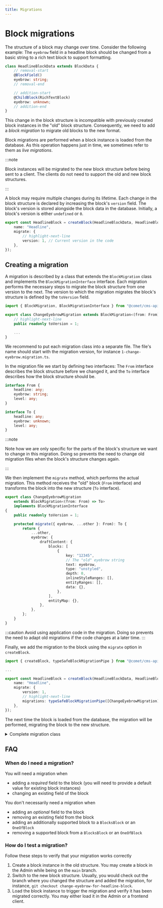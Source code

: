 ```yaml
---
title: Migrations
---
```


# Block migrations

The structure of a block may change over time.
Consider the following example: The `eyebrow` field in a headline block should be changed from a basic string to a rich text block to support formatting.

```ts title="headline.block.ts"
class HeadlineBlockData extends BlockData {
    // removal-start
    @BlockField()
    eyebrow: string;
    // removal-end

    // addition-start
    @ChildBlock(RichTextBlock)
    eyebrow: unknown;
    // addition-end
}
```

This change in the block structure is incompatible with previously created block instances in the "old" block structure.
Consequently, we need to add a _block migration_ to migrate old blocks to the new format.

Block migrations are performed when a block instance is loaded from the database.
As this operation happens just in time, we sometimes refer to them as _live migrations_.

:::note

Block instances will be migrated to the new block structure before being sent to a client.
The clients do not need to support the old and new block structures.

:::

A block may require multiple changes during its lifetime.
Each change in the block structure is declared by increasing the block's `version` field.
The block's version is stored alongside the block data in the database.
Initially, a block's version is either `undefined` or `0`.

```ts title="headline.block.ts"
export const HeadlineBlock = createBlock(HeadlineBlockData, HeadlineBlockInput, {
    name: "Headline",
    migrate: {
        // highlight-next-line
        version: 1, // Current version in the code
    },
});
```

## Creating a migration

A migration is described by a class that extends the `BlockMigration` class and implements the `BlockMigrationInterface` interface.
Each migration performs the necessary steps to migrate the block structure from one version to the next.
The version to which the migration migrates the block's structure is defined by the `toVersion` field.

```ts
import { BlockMigration, BlockMigrationInterface } from "@comet/cms-api";

export class ChangeEyebrowMigration extends BlockMigration<(from: From) => To> implements BlockMigrationInterface {
    // highlight-next-line
    public readonly toVersion = 1;

    ...
}
```

We recommend to put each migration class into a separate file.
The file's name should start with the migration version, for instance `1-change-eyebrow.migration.ts`.

In the migration file we start by defining two interfaces:
The `From` interface describes the block structure before we changed it, and the `To` interface describes how the block structure should be.

```ts
interface From {
    headline: any;
    eyebrow: string;
    level: any;
}

interface To {
    headline: any;
    eyebrow: unknown;
    level: any;
}
```

:::note

Note how we are only specific for the parts of the block's structure we want to change in this migration.
Doing so prevents the need to change old migration files when the block's structure changes again.

:::

We then implement the `migrate` method, which performs the actual migration.
This method receives the "old" block (`From` interface) and transforms the block into the new structure (`To` interface).

```ts
export class ChangeEyebrowMigration
    extends BlockMigration<(from: From) => To>
    implements BlockMigrationInterface
{
    public readonly toVersion = 1;

    protected migrate({ eyebrow, ...other }: From): To {
        return {
            ...other,
            eyebrow: {
                draftContent: {
                    blocks: [
                        {
                            key: "12345",
                            // The "old" eyebrow string
                            text: eyebrow,
                            type: "unstyled",
                            depth: 0,
                            inlineStyleRanges: [],
                            entityRanges: [],
                            data: {},
                        },
                    ],
                    entityMap: {},
                },
            },
        };
    }
}
```

:::caution
Avoid using application code in the migration.
Doing so prevents the need to adapt old migrations if the code changes at a later time.
:::

Finally, we add the migration to the block using the `migrate` option in `createBlock`.

```ts
import { createBlock, typeSafeBlockMigrationPipe } from "@comet/cms-api";

...

export const HeadlineBlock = createBlock(HeadlineBlockData, HeadlineBlockInput, {
    name: "Headline",
    migrate: {
        version: 1,
        // highlight-next-line
        migrations: typeSafeBlockMigrationPipe([ChangeEyebrowMigration]),
    },
});
```

The next time the block is loaded from the database, the migration will be performed, migrating the block to the new structure.

<details>
    <summary>Complete migration class</summary>

```ts title="1-change-eyebrow.migration.ts"
import { BlockDataInterface, BlockMigration, BlockMigrationInterface } from "@comet/cms-api";

interface From {
    headline: any;
    eyebrow: string;
    level: any;
}

interface To {
    headline: any;
    eyebrow: unknown;
    level: any;
}

export class ChangeEyebrowMigration
    extends BlockMigration<(from: From) => To>
    implements BlockMigrationInterface
{
    public readonly toVersion = 1;

    protected migrate({ eyebrow, ...other }: From): To {
        return {
            ...other,
            eyebrow: {
                draftContent: {
                    blocks: [
                        {
                            key: "12345",
                            text: eyebrow,
                            type: "unstyled",
                            depth: 0,
                            inlineStyleRanges: [],
                            entityRanges: [],
                            data: {},
                        },
                    ],
                    entityMap: {},
                },
            },
        };
    }
}
```

</details>

## FAQ

### When do I need a migration?

You will need a migration when

-   adding a _required_ field to the block (you will need to provide a default value for existing block instances)
-   changing an existing field of the block

You don't necessarily need a migration when

-   adding an _optional_ field to the block
-   removing an existing field from the block
-   adding an additionally supported block to a `BlocksBlock` or an `OneOfBlock`
-   removing a supported block from a `BlocksBlock` or an `OneOfBlock`

### How do I test a migration?

Follow these steps to verify that your migration works correctly

1. Create a block instance in the old structure.
   You may create a block in the Admin while being on the `main` branch.
2. Switch to the new block structure.
   Usually, you would check out the branch where you changed the structure and added the migration, for instance, `git checkout change-eyebrow-for-headline-block`.
3. Load the block instance to trigger the migration and verify it has been migrated correctly.
   You may either load it in the Admin or a frontend client.

